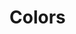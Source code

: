 
<Meta title="Components/Colors" />

# Colors

#

<ColorPalette>
  <ColorItem
    title="primary"
    subtitle=""
    colors={{
      50: "#F6F8FF",
      100: "#EDF0FF",
      200: "#D1DAFE",
      300: "#B4C2FD",
      400: "#8092FF",
      500: "#4669fa",
      600: "#3F5EDF",
      700: "#2A3F96",
      800: "#203071",
      900: "#151F49",
    }}
  />
  <ColorItem
    title="danger"
    subtitle=""
    colors={{
      50: "#FFF7F7",
      100: "#FEEFEF",
      200: "#FCD6D7",
      300: "#FABBBD",
      400: "#F68B8D",
      500: "#F1595C",
      600: "#D75052",
      700: "#913638",
      800: "#6D292A",
      900: "#461A1B",
    }}
  />
  <ColorItem
    title="warning"
    subtitle=""
    colors={{
      50: "#FFFAF8",
      100: "#FFF4F1",
      200: "#FEE4DA",
      300: "#FDD2C3",
      400: "#FCB298",
      500: "#FA916B",
      600: "#DF8260",
      700: "#965741",
      800: "#714231",
      900: "#492B20",
    }}
  />
  <ColorItem
    title="info"
    subtitle=""
    colors={{
      50: "#F3FEFF",
      100: "#E7FEFF",
      200: "#C5FDFF",
      300: "#A3FCFF",
      400: "#5FF9FF",
      500: "#0CE7FA",
      600: "#00B8D4",
      700: "#007A8D",
      800: "#005E67",
      900: "#003F42",
    }}
  />
  <ColorItem
    title="success"
    subtitle=""
    colors={{
      50: "#F3FEF8",
      100: "#E7FDF1",
      200: "#C5FBE3",
      300: "#A3F9D5",
      400: "#5FF5B1",
      500: "#50C793",
      600: "#3F9A7A",
      700: "#2E6D61",
      800: "#1F4B47",
      900: "#0F2A2E",
    }}
  />
  <ColorItem
    title="gray"
    subtitle=""
    colors={{
      50: "#F9FAFB",
      100: "#F4F5F7",
      200: "#E5E7EB",
      300: "#D2D6DC",
      400: "#9FA6B2",
      500: "#68768A",
      600: "#475569",
      700: "#334155",
      800: "#1E293B",
      900: "#0F172A",
    }}
  />
</ColorPalette>
